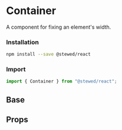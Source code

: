 
# Container
 
A component for fixing an element's width.

### Installation

```bash
npm install --save @stewed/react
```

### Import

```js
import { Container } from "@stewed/react";
```

<Meta of={ContainerStories} />

## Base

<Canvas of={ContainerStories.Base} />

## Props

<ArgTypes of={ContainerStories} />
